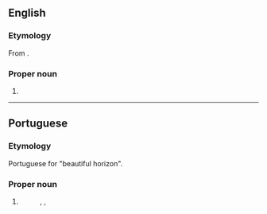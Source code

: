 ==English==
{{wikipedia}}

===Etymology===
From {{der|en|pt|Belo Horizonte||Beautiful Horizon}}.

===Proper noun===
{{en-proper noun|head=Belo Horizonte}}

# {{place|en|municipality/state capital|s/Minas Gerais|c/Brazil}}

----

==Portuguese==

===Etymology===
Portuguese for "beautiful horizon".

===Proper noun===
{{pt-proper noun|head=[[belo|Belo]] [[horizonte|Horizonte]]}}

# {{place|pt|municipality/state capital|s/Minas Gerais|c/Brazil|t=Belo Horizonte}}
#: {{syn|pt|BH}} {{gloss|abbreviation}}, {{syn|pt|Beagá}} {{gloss|from spelling out the abbreviation}}, {{syn|pt|Belzonte}} {{gloss|dated}}